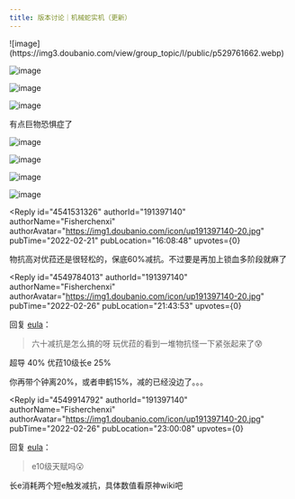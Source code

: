 ```yaml
---
title: 版本讨论｜机械蛇实机（更新）
---
```



<Forum groupName="原神" groupUrl="https://www.douban.com/group/genshin/" archivedAt="2025-05-16T16:44:23.969Z">
  <Post
    id="260616607"
    title="版本讨论｜机械蛇实机（更新）"
    url="https://www.douban.com/group/topic/260616607/?_spm_id=MjAxOTg5MTA5"
    pubTime="2022-03-01"
    highlightUserId="191397140"
  >
![image](https://img3.doubanio.com/view/group_topic/l/public/p529761662.webp)

![image](https://img3.doubanio.com/view/group_topic/l/public/p529761667.webp)

![image](https://img9.doubanio.com/view/group_topic/l/public/p529761665.webp)

![image](https://img2.doubanio.com/view/group_topic/l/public/p529761661.webp)

有点巨物恐惧症了

![image](https://img1.doubanio.com/view/group_topic/l/public/p529822798.webp)

![image](https://img3.doubanio.com/view/group_topic/l/public/p529822793.webp)

![image](https://img9.doubanio.com/view/group_topic/l/public/p529822796.webp)

![image](https://img3.doubanio.com/view/group_topic/l/public/p529822802.webp)

<Reply
  id="4541531326"
  authorId="191397140"
  authorName="Fisherchenxi"
  authorAvatar="https://img1.doubanio.com/icon/up191397140-20.jpg"
  pubTime="2022-02-21"
  pubLocation="16:08:48"
  upvotes={0}
>
物抗高对优菈还是很轻松的，保底60%减抗。不过要是再加上锁血多阶段就麻了
</Reply>

<Reply
  id="4549784013"
  authorId="191397140"
  authorName="Fisherchenxi"
  authorAvatar="https://img1.doubanio.com/icon/up191397140-20.jpg"
  pubTime="2022-02-26"
  pubLocation="21:43:53"
  upvotes={0}
>
回复 [eula](https://www.douban.com/people/212019587/)：
> 六十减抗是怎么搞的呀 玩优菈的看到一堆物抗怪一下紧张起来了😰

超导 40% 优菈10级长e 25%

你再带个钟离20%，或者申鹤15%，减的已经没边了。。。
</Reply>

<Reply
  id="4549914792"
  authorId="191397140"
  authorName="Fisherchenxi"
  authorAvatar="https://img1.doubanio.com/icon/up191397140-20.jpg"
  pubTime="2022-02-26"
  pubLocation="23:00:08"
  upvotes={0}
>
回复 [eula](https://www.douban.com/people/212019587/)：
> e10级天赋吗😮

长e消耗两个短e触发减抗，具体数值看原神wiki吧
</Reply>
  </Post>
</Forum>

